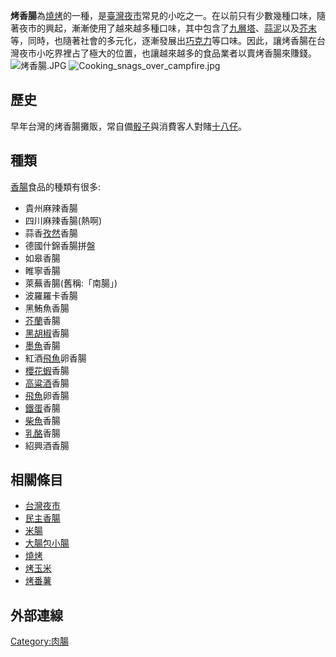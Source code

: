 {{Unreferenced|time=2020-04-26T23:38:29+00:00}}
'''烤香腸'''為[[燒烤|燒烤]]的一種，是[[臺灣夜市|臺灣夜市]]常見的小吃之一。在以前只有少數幾種口味，隨著夜市的興起，漸漸使用了越來越多種口味，其中包含了[[九層塔|九層塔]]、[[蒜泥|蒜泥]]以及[[芥末|芥末]]等，同時，也隨著社會的多元化，逐漸發展出[[巧克力|巧克力]]等口味。因此，讓烤香腸在台灣夜市小吃界裡占了極大的位置，也讓越來越多的食品業者以賣烤香腸來賺錢。
[[File:烤香腸.JPG|thumb]]
[[File:Cooking_snags_over_campfire.jpg|thumb]]

==歷史==
早年台灣的烤香腸攤販，常自備[[骰子|骰子]]與消費客人對賭[[十八仔|十八仔]]。

==種類==
[[香腸|香腸]]食品的種類有很多:
*貴州麻辣香腸
*四川麻辣香腸(熱啊)
*蒜香[[孜然|孜然]]香腸
*德國什錦香腸拼盤
*如皋香腸
*睢寧香腸
*萊蕪香腸(舊稱:「南腸」)
*波羅羅卡香腸
*黑鮪魚香腸
*[[芥蘭|芥蘭]]香腸
*[[黑胡椒|黑胡椒]]香腸
*[[墨魚|墨魚]]香腸
*紅酒[[飛魚|飛魚]]卵香腸
*[[櫻花蝦|櫻花蝦]]香腸
*[[高粱酒|高粱酒]]香腸
*[[飛魚|飛魚]]卵香腸
*[[鐵蛋|鐵蛋]]香腸
*[[柴魚|柴魚]]香腸
*[[乳酪|乳酪]]香腸
*紹興酒香腸

== 相關條目 ==
* [[台灣夜市|台灣夜市]]
* [[民主香腸|民主香腸]]
* [[糯米腸|米腸]]
* [[大腸包小腸|大腸包小腸]]
* [[燒烤|燒烤]]
* [[烤玉米|烤玉米]]
* [[烤番薯|烤番薯]]

== 外部連線 ==

{{食品小作品}}

[[Category:肉腸|Category:肉腸]]
